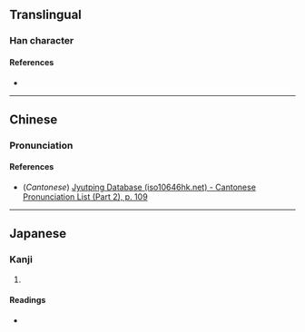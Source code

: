 {{character info/new}}
==Translingual==

===Han character===
{{Han char|rn=61|rad=心|as=10|sn=13|four=|canj=PJCR|ids=⿰忄容}}

====References====
* {{Han ref|kx=0396.420|dkj=11019|hdz=42339.090|uh=6139|ud=24889}}

----

==Chinese==
{{zh-forms}}

===Pronunciation===
{{zh-pron
|m=yǒng
|c=jung5
|mc=
|oc=
|ma=
|cat=
}}

====References====
* (''Cantonese'') [http://www.iso10646hk.net/jp/document/download.jsp Jyutping Database (iso10646hk.net) - Cantonese Pronunciation List (Part 2), p. 109]

----

==Japanese==

===Kanji===
{{ja-kanji|grade=|rs=心10}}

# {{defn|lang=ja|sort=心10}}

====Readings====
* {{ja-readings|on=[[よう]] (yō)|kun=[[いかる]] (ikaru), [[よろこぶ]] (yorokobu), [[みちる]] (michiru)}}